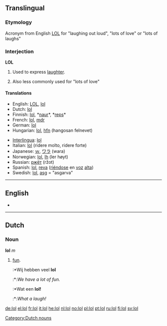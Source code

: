 {{see|LOL}}

==Translingual==
===Etymology===
Acronym from English [[LOL]] for "laughing out loud", "lots of love" or "lots of laughs"

===Interjection===
'''LOL'''

# {{txt}} Used to express [[laughter]].
# Also less commonly used for "lots of love"

====Translations====
{{top}}
*English: [[LOL]], [[lol]]
*Dutch: [[#Dutch|lol]]
*Finnish: [[lol]], *[[naur]]*, *[[reps]]*
*French: [[lol]], [[mdr]]
*German: [[lol]]
*Hungarian: [[lol]], [[hfn]] (hangosan felnevet)
{{mid}}
*[[Interlingua]]: [[lol]]
*Italian: [[lol]] (ridere molto, ridere forte)
*Japanese: [[ｗ]], [[ワラ]] (wara)
*Norwegian: [[lol]], [[lh]] (ler høyt)
*Russian: [[ржёт]] (ržot)
*Spanish: [[lol]], [[reva]] ([[riéndose]] en [[voz]] [[alto#Spanish|alta]])
*Swedish: [[lol]], [[asg]] = "asgarva"
{{bottom}}

----

==English==
* {{alternative spelling of|[[LOL]]}}

----

==Dutch==
===Noun===
'''lol''' ''m''

#[[fun]].
#:*Wij hebben veel '''lol'''
#:*:''We have a lot of fun.''
#:*Wat een '''lol!'''
#:*:''What a laugh!''

[[Category:Dutch nouns]]

[[de:lol]]
[[el:lol]]
[[fr:lol]]
[[it:lol]]
[[he:lol]]
[[nl:lol]]
[[no:lol]]
[[pl:lol]]
[[pt:lol]]
[[ru:lol]]
[[fi:lol]]
[[sv:lol]]